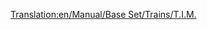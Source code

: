 [[Translation:en/Manual/Base Set/Trains/T.I.M.]]
{{nl/Manual/Base Set/Trains/Treinen|Naam=T.I.M.
|Afbeelding=[[File:en/Manual/Base Set/Trains/Tim.png]]
|Kosten=£46,875 ($93.750)
|Snelheid=241 km/h (150 mph)
|Gewicht=90 t
|Kracht=7,000 hp (5.220 kW)
|Onderhoudskosten=£3,374 ($6.748)
|Ontworpen=1984
|Levensduur=25
|Capaciteit=n.v.t.
|Omschrijving=Dit is een tweedelige locomotief, en kan tot 64 km/h sneller dan de vorige beste elektrische trein, de [[nl/Manual/Base Set/Trains/SH '40'|SH "40"]]. Er is nog één snellere elektrische locomotief beschikbaar, de [[nl/Manual/Base Set/Trains/AsiaStar|AsiaStar]].
|Real-life=Dit is de Transport Tycoon vergelijking van een vroege model van de Franse [https://www.wikipedia.org/wiki/TGV TGV] (Train à Grande Vitesse).
}}